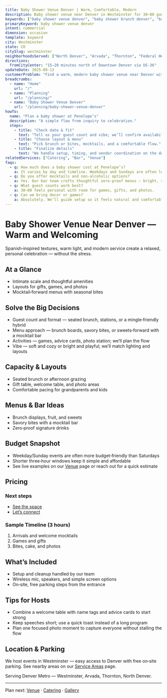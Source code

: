 ```yaml
---
title: Baby Shower Venue Denver | Warm, Comfortable, Modern
description: Baby shower venue near Denver in Westminster for 30–80 guests. Intimate space with curated menus, mocktails, and easy parking.
keywords: ["baby shower venue denver", "baby shower brunch denver", "baby shower places denver", "intimate shower venue", "baby shower venue westminster"]
primaryKeyword: baby shower venue denver
intent: commercial
dimension: occasion
template: keyword
city: Westminster
state: CO
citySlug: westminster
neighborhoodsServed: ["North Denver", "Arvada", "Thornton", "Federal Heights"]
directions:
  fromCityCenter: "15–20 minutes north of Downtown Denver via US‑36"
updateDate: 2025-09-13
customerProblem: "Find a warm, modern baby shower venue near Denver with easy planning."
breadcrumbs:
  - name: "Home"
    url: "/"
  - name: "Planning"
    url: "/planning/"
  - name: "Baby Shower Venue Denver"
    url: "/planning/baby-shower-venue-denver"
howTo:
  name: "Plan a baby shower at Penelope’s"
  description: "A simple flow from inquiry to celebration."
  steps:
    - title: "Check date & fit"
      text: "Tell us your guest count and vibe; we’ll confirm availability."
    - title: "Choose layout & menu"
      text: "Pick brunch or bites, mocktails, and a comfortable flow."
    - title: "Finalize details"
      text: "We handle setup, timing, and vendor coordination on the day."
relatedServices: ["Catering", "Bar", "Venue"]
faqs:
  - q: How much does a baby shower cost at Penelope’s?
    a: It varies by day and timeline. Weekdays and Sundays are often lower. See pricing examples below and contact us for a tailored quote.
  - q: Do you offer mocktails and non‑alcoholic options?
    a: Yes. Our bar team crafts thoughtful zero‑proof menus — bright, seasonal, and fun.
  - q: What guest counts work best?
    a: 30–80 feels personal with room for games, gifts, and photos.
  - q: Can we bring decor or games?
    a: Absolutely. We’ll guide setup so it feels natural and comfortable.
---
```



# Baby Shower Venue Near Denver — Warm and Welcoming

Spanish‑inspired textures, warm light, and modern service create a relaxed, personal celebration — without the stress.

## At a Glance
- Intimate scale and thoughtful amenities
- Layouts for gifts, games, and photos
- Mocktail‑forward menus with seasonal bites

## Solve the Big Decisions

- Guest count and format — seated brunch, stations, or a mingle‑friendly hybrid
- Menu approach — brunch boards, savory bites, or sweets‑forward with a mocktail bar
- Activities — games, advice cards, photo station; we’ll plan the flow
- Vibe — soft and cozy or bright and playful; we’ll match lighting and layouts

## Capacity & Layouts
- Seated brunch or afternoon grazing
- Gift table, welcome table, and photo areas
- Comfortable pacing for grandparents and kids

## Menus & Bar Ideas
- Brunch displays, fruit, and sweets
- Savory bites with a mocktail bar
- Zero‑proof signature drinks

## Budget Snapshot

- Weekday/Sunday events are often more budget‑friendly than Saturdays
- Shorter three‑hour windows keep it simple and affordable
- See live examples on our [Venue](/venue) page or reach out for a quick estimate

## Pricing
<PricingAtAGlance eventLabel="Baby Shower" showFourHour={true} showEightHour={false} />

### Next steps
- [See the space](/venue)
- [Let’s connect](/contact)

### Sample Timeline (3 hours)
1. Arrivals and welcome mocktails
2. Games and gifts
3. Bites, cake, and photos

## What’s Included
- Setup and cleanup handled by our team
- Wireless mic, speakers, and simple screen options
- On‑site, free parking steps from the entrance

## Tips for Hosts

- Combine a welcome table with name tags and advice cards to start strong
- Keep speeches short; use a quick toast instead of a long program
- Plan one focused photo moment to capture everyone without stalling the flow

## Location & Parking
We host events in Westminster — easy access to Denver with free on‑site parking. See nearby areas on our [Service Areas](/service-areas) page.

Serving Denver Metro — Westminster, Arvada, Thornton, North Denver.

---

Plan next: [Venue](/venue) · [Catering](/catering) · [Gallery](/gallery)


